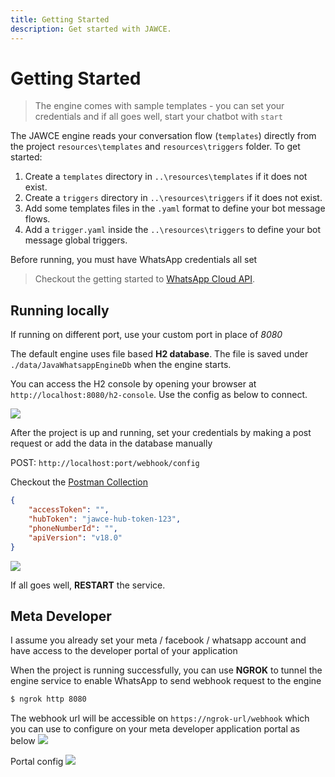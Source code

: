 ```yaml
---
title: Getting Started
description: Get started with JAWCE.
---
```


# Getting Started

> The engine comes with sample templates - you can set your credentials and if all goes well, start your chatbot with `start`

The JAWCE engine reads your conversation flow (`templates`) directly from the project `resources\templates` and `resources\triggers` folder. To get started:

1. Create a `templates` directory in `..\resources\templates` if it does not exist.
2. Create a `triggers` directory in `..\resources\triggers` if it does not exist.
3. Add some templates files in the `.yaml` format to define your bot message flows.
4. Add a `trigger.yaml` inside the `..\resources\triggers` to define your bot message global triggers.


Before running, you must have WhatsApp credentials all set

> Checkout the getting started to [WhatsApp Cloud API](https://developers.facebook.com/docs/whatsapp/cloud-api/get-started/).


## Running locally
If running on different port, use your custom port in place of *8080*

The default engine uses file based **H2 database**. The file is saved under `./data/JavaWhatsappEngineDb` when the engine starts.

You can access the H2 console by opening your browser at `http://localhost:8080/h2-console`. Use the config as below to connect.

<Image zoom src="/assets/h2-console.png" />

After the project is up and running, set your credentials by making a post request or add the data in the database manually

POST: `http://localhost:port/webhook/config`

Checkout the [Postman Collection](/assets/postman.json)

```json
{
    "accessToken": "",
    "hubToken": "jawce-hub-token-123",
    "phoneNumberId": "",
    "apiVersion": "v18.0"
}
```

<Image zoom src="/assets/h2-data.png" />


If all goes well, **RESTART** the service.

## Meta Developer
I assume you already set your meta / facebook / whatsapp account and have access to the developer portal of your application

When the project is running successfully, you can use **NGROK** to tunnel the engine service to enable WhatsApp to send webhook request to the engine

```bash
$ ngrok http 8080
```

The webhook url will be accessible on `https://ngrok-url/webhook` which you can use to configure on your meta developer application portal as below
<Image zoom src="/assets/ngrok.png" />

Portal config
<Image zoom src="/assets/webhook-config.png" />

